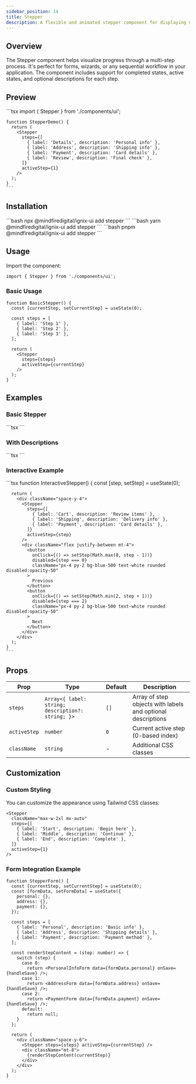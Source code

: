 ```yaml
---
sidebar_position: 14
title: Stepper
description: A flexible and animated stepper component for displaying multi-step processes.
---
```



## Overview

The Stepper component helps visualize progress through a multi-step process. It's perfect for forms, wizards, or any sequential workflow in your application. The component includes support for completed states, active states, and optional descriptions for each step.

## Preview

<Tabs defaultValue="preview">
  <TabItem value="preview" label="Preview" default>
    <div className="w-full p-8 space-y-8 rounded-lg border ">
      <div className="p-6 rounded-lg">
        <Stepper
          steps={[
            { label: 'Details', description: 'Personal info' },
            { label: 'Address', description: 'Shipping info' },
            { label: 'Payment', description: 'Card details' },
            { label: 'Review', description: 'Final check' },
          ]}
          activeStep={1}
        />
      </div>
    </div>
  </TabItem>
  <TabItem value="code" label="Code">
    ```tsx
    import { Stepper } from './components/ui';

    function StepperDemo() {
      return (
        <Stepper
          steps={[
            { label: 'Details', description: 'Personal info' },
            { label: 'Address', description: 'Shipping info' },
            { label: 'Payment', description: 'Card details' },
            { label: 'Review', description: 'Final check' },
          ]}
          activeStep={1}
        />
      );
    }
    ```
  </TabItem>
</Tabs>

## Installation

<Tabs>
  <TabItem value="npm" label="npm" default>
    ```bash
    npx @mindfiredigital/ignix-ui add stepper
    ```
  </TabItem>
  <TabItem value="yarn" label="yarn">
    ```bash
    yarn @mindfiredigital/ignix-ui add stepper
    ```
  </TabItem>
  <TabItem value="pnpm" label="pnpm">
    ```bash
    pnpm @mindfiredigital/ignix-ui add stepper
    ```
  </TabItem>
</Tabs>

## Usage

Import the component:

```tsx
import { Stepper } from './components/ui';
```

### Basic Usage

```tsx
function BasicStepper() {
  const [currentStep, setCurrentStep] = useState(0);
  
  const steps = [
    { label: 'Step 1' },
    { label: 'Step 2' },
    { label: 'Step 3' },
  ];

  return (
    <Stepper
      steps={steps}
      activeStep={currentStep}
    />
  );
}
```

## Examples

### Basic Stepper

<Tabs>
  <TabItem value="basic-preview" label="Preview" default>
    <div className="w-full p-8 space-y-8 border rounded-lg">
      <div className="p-6 rounded-lg">
        <Stepper
          steps={[
            { label: 'Step 1' },
            { label: 'Step 2' },
            { label: 'Step 3' },
          ]}
          activeStep={1}
        />
      </div>
    </div>
  </TabItem>
  <TabItem value="basic-code" label="Code">
    ```tsx
    <Stepper
      steps={[
        { label: 'Step 1' },
        { label: 'Step 2' },
        { label: 'Step 3' },
      ]}
      activeStep={1}
    />
    ```
  </TabItem>
</Tabs>

### With Descriptions

<Tabs>
  <TabItem value="descriptions-preview" label="Preview" default>
    <div className="w-full p-8 space-y-8 border rounded-lg">
      <div className="p-6 rounded-lg">
        <Stepper
          steps={[
            { label: 'Account', description: 'Create account' },
            { label: 'Profile', description: 'Complete profile' },
            { label: 'Verify', description: 'Verification' },
            { label: 'Done', description: 'Final step' },
          ]}
          activeStep={2}
        />
      </div>
    </div>
  </TabItem>
  <TabItem value="descriptions-code" label="Code">
    ```tsx
    <Stepper
      steps={[
        { label: 'Account', description: 'Create account' },
        { label: 'Profile', description: 'Complete profile' },
        { label: 'Verify', description: 'Verification' },
        { label: 'Done', description: 'Final step' },
      ]}
      activeStep={2}
    />
    ```
  </TabItem>
</Tabs>

### Interactive Example

<Tabs>
  <TabItem value="interactive-preview" label="Preview" default>
    <div className="w-full p-8 space-y-8 border rounded-lg">
      <div className="p-6 rounded-lg space-y-4">
       <StepperDemo />
      </div>
    </div>
  </TabItem>
  <TabItem value="interactive-code" label="Code">
    ```tsx
    function InteractiveStepper() {
      const [step, setStep] = useState(0);
      
      return (
        <div className="space-y-4">
          <Stepper
            steps={[
              { label: 'Cart', description: 'Review items' },
              { label: 'Shipping', description: 'Delivery info' },
              { label: 'Payment', description: 'Card details' },
            ]}
            activeStep={step}
          />
          <div className="flex justify-between mt-4">
            <button
              onClick={() => setStep(Math.max(0, step - 1))}
              disabled={step === 0}
              className="px-4 py-2 bg-blue-500 text-white rounded disabled:opacity-50"
            >
              Previous
            </button>
            <button
              onClick={() => setStep(Math.min(2, step + 1))}
              disabled={step === 2}
              className="px-4 py-2 bg-blue-500 text-white rounded disabled:opacity-50"
            >
              Next
            </button>
          </div>
        </div>
      );
    }
    ```
  </TabItem>
</Tabs>

## Props

| Prop | Type | Default | Description |
|------|------|---------|-------------|
| `steps` | `Array<{ label: string; description?: string; }>` | `[]` | Array of step objects with labels and optional descriptions |
| `activeStep` | `number` | `0` | Current active step (0-based index) |
| `className` | `string` | - | Additional CSS classes |

## Customization

### Custom Styling

You can customize the appearance using Tailwind CSS classes:

```tsx
<Stepper
  className="max-w-2xl mx-auto"
  steps={[
    { label: 'Start', description: 'Begin here' },
    { label: 'Middle', description: 'Continue' },
    { label: 'End', description: 'Complete' },
  ]}
  activeStep={1}
/>
```

### Form Integration Example

```tsx
function StepperForm() {
  const [currentStep, setCurrentStep] = useState(0);
  const [formData, setFormData] = useState({
    personal: {},
    address: {},
    payment: {},
  });

  const steps = [
    { label: 'Personal', description: 'Basic info' },
    { label: 'Address', description: 'Shipping details' },
    { label: 'Payment', description: 'Payment method' },
  ];

  const renderStepContent = (step: number) => {
    switch (step) {
      case 0:
        return <PersonalInfoForm data={formData.personal} onSave={handleSave} />;
      case 1:
        return <AddressForm data={formData.address} onSave={handleSave} />;
      case 2:
        return <PaymentForm data={formData.payment} onSave={handleSave} />;
      default:
        return null;
    }
  };

  return (
    <div className="space-y-6">
      <Stepper steps={steps} activeStep={currentStep} />
      <div className="mt-8">
        {renderStepContent(currentStep)}
      </div>
    </div>
  );
}
```
